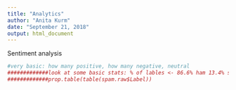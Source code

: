 ```yaml
---
title: "Analytics"
author: "Anita Kurm"
date: "September 21, 2018"
output: html_document
---
```

Sentiment analysis
```r
#very basic: how many positive, how many negative, neutral
#############look at some basic stats: % of lables <- 86.6% ham 13.4% spam
#############prop.table(table(spam.raw$Label))
```

